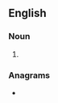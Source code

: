 {{also|Aorists}}
==English==

===Noun===
{{head|en|noun plural form}}

# {{plural of|aorist|lang=en}}

===Anagrams===
* {{anagrams|en|a=aiorsst|Rosatis|Sirotas|aristos|s-aorist|satoris}}